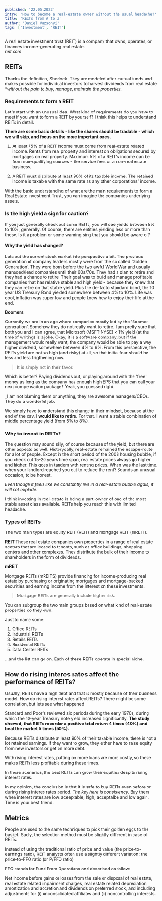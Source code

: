 ```yaml
---
published: '22.05.2022'
intro: 'How to become a real-estate owner without the usual headache?'
title: 'REITs from A to Z'
author: 'Daniel Vazsonyi'
tags: ['Investment', 'REIT']
---
```


<blockqoute>
    A real estate investment trust (REIT) is a company that owns, operates, or finances income-generating real estate.
<figcaption><cite>reit.com</cite></figcaption>
</blockqoute>

## REITs

Thanks the definition, Sherlock. They are modeled after mutual funds and makes possible
for individual investors to harvest dividends from real estate **without the pain to buy,
manage, maintain the properties.*

### Requirements to form a REIT

Let's start with an unusual idea. What kind of requirements do you have to meet if you want
to form a REIT by yourself? I think this helps to understand REITs in detail.

**There are some basic details - like the shares should be tradable - which we will skip, and focus on
the more important ones.**

1. At least 75% of a REIT income must come from real-estate related income. Rents from real property and interest on obligations secured by mortgages on real property.
 Maximum 5% of a REIT's income can be from non-qualifying sources - like service fees or a non-real estate business. 

2. A REIT must distribute at least 90% of its taxable income. The retained income is taxable with the same
rate as any other corporations' income.

With the basic understanding of what are the main requirements to form a Real Estate Investment Trust,
you can imagine the companies underlying assets.

### Is the high yield a sign for caution?

If you just generally check out some REITs, you will see yields between 5% to 10%, generally. Of course, there are
entities yielding less or more than these. Is it a problem or some warning sing that you should be aware of?

#### Why the yield has changed?

Lets put the current stock market into perspective a bit. The previous generation of company leaders mostly were from the so called 
'Golden Generation'. They were born before the two awful World War and usually managed/lead companies until their 60s/70s.
They had a plan to retire and they had a chance to retire. Their goal was to build and manage profitable companies that has relative stable
and high yield - because they knew that they can retire on that stable yield. Plus the de-facto standard bond, the 10 year US Treasury Bond yielded
somewhere between 4% to 10%. Life was cool, inflation was super low and people knew how to enjoy their life at the end.

**Boomers**

Currently we are in an age where companies mostly led by the 'Boomer generation'. Somehow they do not really want to retire.
I am pretty sure that both you and I can agree, that Microsoft (MSFT:NYSE) < 1% yield (at the time of writing) is a joke.
Okay, it is a software company, but if the management would really want, the company would be able to pay a way higher dividend, somewhere between
4% to 6%. From this perspective, the REITs yield are not so high (and risky) at all, so that initial fear should be less and less 
frigthening now. 

> It is simply not in their favor. 

Which is better? Paying dividends out, or playing around with the 'free' money as long as the company has enough high EPS that you can
call your next compensation package? Yeah, you guessed right. 

_I am not blaming them or anything, they are awesome managers/CEOs. They do a wonderful job.

We simply have to understand this change in their mindset, because at the end of the day, **I would like to retire**.
For that, I want a stable combination of middle percentage yield (from 5% to 8%). 

### Why to invest in REITs?

The question may sound silly, of course because of the yield, but there are other aspects as well. Historycally, 
real-estate remained the escape-route for a lot of people. Except in the short period of the 2008 housing bubble, if
you check out 15-20 years time span, real estate prices always go higher and higher. This goes in tandem with renting prices.
When was the last time, when your landlord reached you out to reduce the rent? Sounds an unusual occasion, to be honest.

*Even though it feels like we constantly live in a real-estate bubble again, it will not explode.*

I think investing in real-estate is being a part-owner of one of the most stable asset class available. REITs help
you reach this with limited headache.

### Types of REITs

The two main types are equity REIT (REIT) and mortgage REIT (mREIT).

**REIT**
These real estate companies own properties in a range of real estate sectors that are leased to tenants,
such as office buildings, shopping centers and other complexes.
They distribute the bulk of their income to shareholders in the form of dividends.

**mREIT**

Mortgage REITs (mREITS) provide financing for income-producing real estate by purchasing or originating mortgages 
and mortgage-backed securities and earning income from the interest on these investments.

> Mortgage REITs are generally include higher risk.

You can subgroup the two main groups based on what kind of real-estate properties do they own.

Just to name some:

1. Office REITs
2. Industrial REITs
3. Retails REITs
4. Residental REITs
5. Data Center REITs

...and the list can go on. Each of these REITs operate in special niche.

## How do rising interes rates affect the performance of REITs?

Usually, REITs have a high debt and that is mostly because of their business model.
How do rising interest rates affect REITs? There might be some correlation, but lets see what happened

Standard and Poor's reviewed six periods during the early 1970s, during which the 10-year Treasury note
yield increased significantly. **The study showed, that REITs recorder a positive total return 4 times (40%) and 
beat the market 5 times (50%).**

Because REITs distribute at least 90% of their taxable income, there is not a lot retained earnings. If they want
to grow, they either have to raise equity from new investors or get on more debt.

With rising interest rates, putting on more loans are more costly, so these makes REITs less profitable during
these times.

In these scenarios, the best REITs can grow their equities despite rising interest rates. 

In my opinion, the conclusion is that it is safe to buy REITs even before or during rising interes rates
period. *The key here is consistency.* Buy them when interest rates are low, aceeptable, high, acceptalbe and low again.
Time is your best friend.

## Metrics

People are used to the same techniques to pick their golden eggs to the basket. Sadly, the selection method
must be slightly different in case of REITs. 

Instead of using the traditional ratio of price and value (the price-to-earnings ratio), 
REIT analysts often use a slightly different variation: the price-to-FFO ratio (or P/FFO ratio).

FFO stands for Fund From Operations and described as follow:

<blockqoute>
Net income before gains or losses from the sale or disposal of real estate, real estate related impairment charges,
 real estate related depreciation, amortization and accretion and dividends on preferred stock, and including adjustments for (i) unconsolidated affiliates and (ii) noncontrolling interests.
</blockqoute>